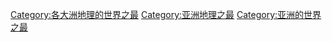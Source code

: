 [[Category:各大洲地理的世界之最|Category:各大洲地理的世界之最]]
[[Category:亚洲地理之最|Category:亚洲地理之最]]
[[Category:亚洲的世界之最|Category:亚洲的世界之最]]
